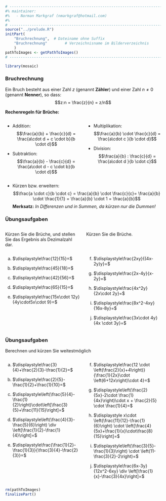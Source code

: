 ```r
# ---------------------------------------------------------------------------
#% maintainer:
#%   - Norman Markgraf (nmarkgraf@hotmail.com)
#%
# ---------------------------------------------------------------------------
source("../prelude.R")
initPart(
    "Bruchrechnung",  # Dateiname ohne Suffix
    "Bruchrechnung"        # Verzeichnisname im Bilderverzeichnis 
    )
pathToImages <- getPathToImages()
# ---------------------------------------------------------------------------

library(mosaic)

```

### Bruchrechnung

Ein Bruch besteht aus einer Zahl $z$ (genannt **Zähler**) und 
einer Zahl $n \neq 0$ (genannt **Nenner**), so dass:
$$z:n = \frac{z}{n} = z/n$$

**Rechenregeln für Brüche:**

:::::: {.columns}
::: {.column width="49%"}
- Addition: 
$$\frac{a}{b} + \frac{c}{d} = \frac{a\cdot d + c \cdot b}{b \cdot d}$$

- Subtraktion:
$$\frac{a}{b} - \frac{c}{d} = \frac{a\cdot d - c \cdot b}{b \cdot d}$$
:::
::: {.column width="49%"}

- Multiplikation:
$$\frac{a}{b} \cdot \frac{c}{d} = \frac{a\cdot c }{b \cdot d}$$

- Division:
$$\frac{a}{b} : \frac{c}{d} = \frac{a\cdot d }{b \cdot c}$$
:::
::::::

- Kürzen bzw. erweitern:
$$\frac{a \cdot c}{b \cdot c} = \frac{a}{b} \cdot \frac{c}{c}= \frac{a}{b} \cdot \frac{1}{1} =  \frac{a}{b} \cdot 1 = \frac{a}{b}$$
**Merksatz:** *In Differenzen und in Summen, da kürzen nur die Dummen!*

### Übungsaufgaben

:::::: {.columns}
::: {.column width="49%"}

Kürzen Sie die Brüche, und stellen Sie  das Ergebnis als Dezimalzahl dar.

:::
::: {.column width="49%"}

Kürzen Sie die Brüche.

:::
::::::

\medskip

:::::: {.columns}
::: {.column width="49%"}

a) $\displaystyle\frac{12}{15}=$\setlength{\itemsep}{12pt}

b) $\displaystyle\frac{45}{18}=$

c) $\displaystyle\frac{42}{56}=$

d) $\displaystyle\frac{65}{15}=$

e) $\displaystyle\frac{15x\cdot 12y}{4y\cdot5x\cdot 9}=$

:::
::: {.column width="49%"}

f) $\displaystyle\frac{2xy}{(4x-2y)y}=$\setlength{\itemsep}{12pt}

g) $\displaystyle\frac{2x-4y}{x-2y}=$

h) $\displaystyle\frac{4x^2y}{2x\cdot 2y}=$

i) $\displaystyle\frac{8x^2-4xy}{16x-8y}=$

j) $\displaystyle\frac{3x\cdot 4y}{4x \cdot 3y}=$

:::
::::::

### Übungsaufgaben

Berechnen und kürzen Sie weitestmöglich

:::::: {.columns}
::: {.column width="49%"}

a) $\displaystyle\frac{3}{4}+\frac{2}{3}-\frac{1}{2}=$\setlength{\itemsep}{12pt}

b) $\displaystyle\frac{2}{5}-\frac{1}{2}+\frac{1}{10}=$

c) $\displaystyle\left(\frac{5}{4}-\frac{1}{2}\right)\cdot\left[\frac{3}{5}+\frac{11}{15}\right]=$

d) $\displaystyle\left(\frac{4}{3}-\frac{5}{6}\right) \div \left[\frac{1}{2}-\frac{1}{4}\right]=$

e) $\displaystyle\frac{\frac{1}{2}-\frac{1}{3}}{\frac{3}{4}-\frac{2}{3}}=$

:::
::: {.column width="49%"}

f) $\displaystyle\frac{12 \cdot \left(\frac{2}{x}+4\right)}{\frac{1}{2x}\cdot \left(6+12x\right)\cdot 4}=$\setlength{\itemsep}{12pt}

g) $\displaystyle\left(\frac{2}{5x}-2\cdot \frac{1}{4x}\right)\cdot x + \frac{2}{5} \cdot \frac{1}{4}=$

h) $\displaystyle x\cdot \left(\frac{11}{12}-\frac{1}{6}\right) \cdot \left[\frac{4}{5x}+\frac{1}{x}\cdot\frac{8}{15}\right]=$

i) $\displaystyle\left(\frac{3}{5}-\frac{1}{3}\right) \cdot \left(11-\frac{3}{2}-2\right)=$

j) $\displaystyle\frac{6x-3y}{12x^2-6xy} \div \left[\frac{1}{x}-\frac{3}{4x}\right]=$

:::
::::::


```r
rm(pathToImages)
finalizePart()
```

